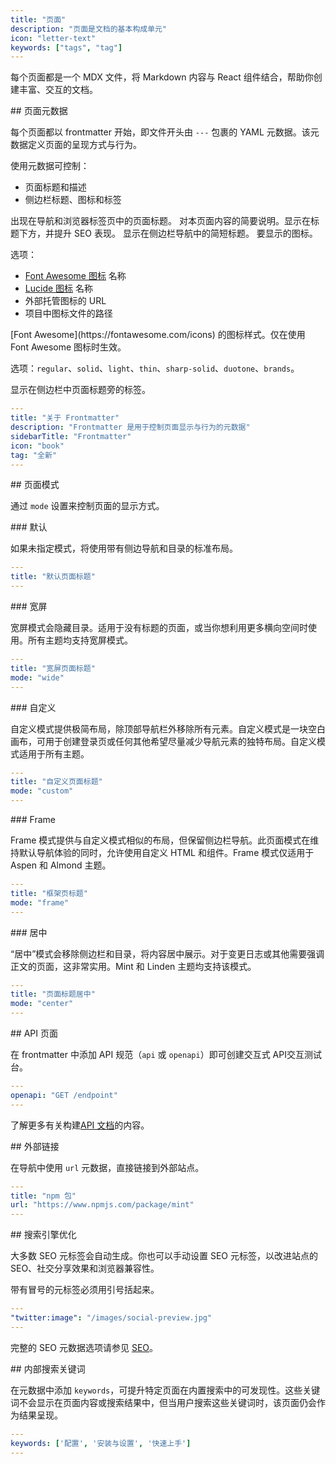 ```yaml
---
title: "页面"
description: "页面是文档的基本构成单元"
icon: "letter-text"
keywords: ["tags", "tag"]
---
```


每个页面都是一个 MDX 文件，将 Markdown 内容与 React 组件结合，帮助你创建丰富、交互的文档。

<div id="page-metadata">
  ## 页面元数据
</div>

每个页面都以 frontmatter 开始，即文件开头由 `---` 包裹的 YAML 元数据。该元数据定义页面的呈现方式与行为。

使用元数据可控制：

* 页面标题和描述
* 侧边栏标题、图标和标签

<ResponseField name="title" type="string" required>
  出现在导航和浏览器标签页中的页面标题。
</ResponseField>

<ResponseField name="description" type="string">
  对本页面内容的简要说明。显示在标题下方，并提升 SEO 表现。
</ResponseField>

<ResponseField name="sidebarTitle" type="string">
  显示在侧边栏导航中的简短标题。
</ResponseField>

<ResponseField name="icon" type="string">
  要显示的图标。

  选项：

  * [Font Awesome 图标](https://fontawesome.com/icons) 名称
  * [Lucide 图标](https://lucide.dev/icons) 名称
  * 外部托管图标的 URL
  * 项目中图标文件的路径
</ResponseField>

<ResponseField name="iconType" type="string">
  [Font Awesome](https://fontawesome.com/icons) 的图标样式。仅在使用 Font Awesome 图标时生效。

  选项：`regular`、`solid`、`light`、`thin`、`sharp-solid`、`duotone`、`brands`。
</ResponseField>

<ResponseField name="tag" type="string">
  显示在侧边栏中页面标题旁的标签。
</ResponseField>

```yaml YAML 前置数据示例封装
---
title: "关于 Frontmatter"
description: "Frontmatter 是用于控制页面显示与行为的元数据"
sidebarTitle: "Frontmatter"
icon: "book"
tag: "全新"
---
```

<div id="page-mode">
  ## 页面模式
</div>

通过 `mode` 设置来控制页面的显示方式。

<div id="default">
  ### 默认
</div>

如果未指定模式，将使用带有侧边导航和目录的标准布局。

```yaml
---
title: "默认页面标题"
---
```

<div id="wide">
  ### 宽屏
</div>

宽屏模式会隐藏目录。适用于没有标题的页面，或当你想利用更多横向空间时使用。所有主题均支持宽屏模式。

```yaml
---
title: "宽屏页面标题"
mode: "wide"
---
```

<div id="custom">
  ### 自定义
</div>

自定义模式提供极简布局，除顶部导航栏外移除所有元素。自定义模式是一块空白画布，可用于创建登录页或任何其他希望尽量减少导航元素的独特布局。自定义模式适用于所有主题。

```yaml
---
title: "自定义页面标题"
mode: "custom"
---
```

<div id="frame">
  ### Frame
</div>

Frame 模式提供与自定义模式相似的布局，但保留侧边栏导航。此页面模式在维持默认导航体验的同时，允许使用自定义 HTML 和组件。Frame 模式仅适用于 Aspen 和 Almond 主题。

```yaml
---
title: "框架页标题"
mode: "frame"
---
```

<div id="center">
  ### 居中
</div>

“居中”模式会移除侧边栏和目录，将内容居中展示。对于变更日志或其他需要强调正文的页面，这非常实用。Mint 和 Linden 主题均支持该模式。

```yaml
---
title: "页面标题居中"
mode: "center"
---
```

<div id="api-pages">
  ## API 页面
</div>

在 frontmatter 中添加 API 规范（`api` 或 `openapi`）即可创建交互式 API交互测试台。

```yaml
---
openapi: "GET /endpoint"
---
```

了解更多有关构建[API 文档](/zh/api-playground/overview)的内容。

<div id="external-links">
  ## 外部链接
</div>

在导航中使用 `url` 元数据，直接链接到外部站点。

```yaml
---
title: "npm 包"
url: "https://www.npmjs.com/package/mint"
---
```

<div id="search-engine-optimization">
  ## 搜索引擎优化
</div>

大多数 SEO 元标签会自动生成。你也可以手动设置 SEO 元标签，以改进站点的 SEO、社交分享效果和浏览器兼容性。

<Note>
  带有冒号的元标签必须用引号括起来。
</Note>

```yaml
---
"twitter:image": "/images/social-preview.jpg"
---
```

完整的 SEO 元数据选项请参见 [SEO](/zh/settings/seo)。

<div id="internal-search-keywords">
  ## 内部搜索关键词
</div>

在元数据中添加 `keywords`，可提升特定页面在内置搜索中的可发现性。这些关键词不会显示在页面内容或搜索结果中，但当用户搜索这些关键词时，该页面仍会作为结果呈现。

```yaml
---
keywords: ['配置', '安装与设置', '快速上手']
---
```
